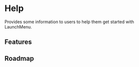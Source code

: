# Help

Provides some information to users to help them get started with LaunchMenu.

## Features

## Roadmap
